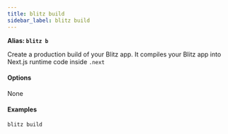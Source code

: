 ```yaml
---
title: blitz build
sidebar_label: blitz build
---
```


**Alias: `blitz b`**

Create a production build of your Blitz app. It compiles your Blitz app into Next.js runtime code inside `.next`

#### Options

None

#### Examples

```bash
blitz build
```
